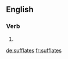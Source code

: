 ==English==

===Verb===
{{head|en|verb form}}

# {{en-third-person singular of|sufflate}}

[[de:sufflates]]
[[fr:sufflates]]